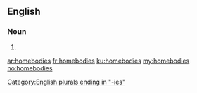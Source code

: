 ==English==

===Noun===
{{head|en|plural}}

# {{plural of|homebody|lang=en}}

[[Category:English plurals ending in "-ies"]]

[[ar:homebodies]]
[[fr:homebodies]]
[[ku:homebodies]]
[[my:homebodies]]
[[no:homebodies]]